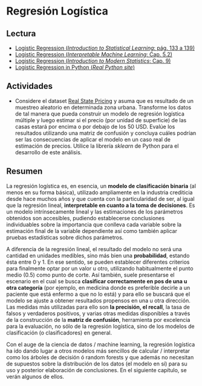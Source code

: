 # Regresión Logística

## Lectura

- [Logistic Regression (_Introduction to Statistical Learning_: pág. 133 a 139)](https://hastie.su.domains/ISLR2/ISLRv2_website.pdf)
- [Logistic Regression (_Interpretable Machine Learning_: Cap. 5.2)](https://christophm.github.io/interpretable-ml-book/logistic.html)
- [Logistic Regression (_Introduction to Modern Statistics_: Cap. 9)](https://openintro-ims.netlify.app/model-logistic.html)
- [Logistic Regression in Python (_Real Python site_)](https://realpython.com/logistic-regression-python/)

## Actividades

- Considere el dataset [Real State Pricing](https://drive.google.com/drive/folders/1Lprg5DfAXRnUcmYi5TdzfpKIzQ49ITuq?usp=share_link) y asuma que es resultado de un muestreo aleatorio en determinada zona urbana. Transforme los datos de tal manera que pueda construir un modelo de regresión logística múltiple y luego estimar si el precio (por unidad de superficie) de las casas estará por encima o por debajo de los 50 USD. Evalúe los resultados utilizando una matriz de confusión y concluya cuáles podrían ser las consecuencias de aplicar el modelo en un caso real de estimación de precios. Utilice la librería _sklearn_ de Python para el desarrollo de este análisis.

## Resumen

La regresión logística es, en esencia, un **modelo de clasificación binaria** (al menos en su forma básica), utilizado ampliamente en la industria crediticia desde hace muchos años y que cuenta con la particularidad de ser, al igual que la regresión lineal, **interpretable en cuanto a la toma de decisiones**. Es un modelo intrínsecamente lineal y las estimaciones de los parámetros obtenidos son accesibles, pudiendo establecerse conclusiones individuables sobre la importancia que conlleva cada variable sobre la estimación final de la variable dependiente así como también aplicar pruebas estadísticas sobre dichos parámetros.

A diferencia de la regresión lineal, el resultado del modelo no será una cantidad en unidades medibles, sino más bien una **probabilidad**, estando ésta entre 0 y 1. En ese sentido, se pueden establecer diferentes criterios para finalmente optar por un valor u otro, utilizando habitualmente el punto medio (0.5) como punto de corte. Así también, suele presentarse el escenario en el cual se busca **clasificar correctamente en pos de una u otra categoría** (por ejemplo, en medicina donde es preferible decirle a un paciente que está enfermo a que no lo está) y para ello se buscará que el modelo se ajuste a obtener resultados propensos en una u otra dirección. Las medidas más utilizadas para ello son **la precisión, el recall**, la tasa de falsos y verdaderos positivos, y varias otras medidas disponibles a través de la construcción de la **matriz de confusión**, herramienta por excelencia para la evaluación, no sólo de la regresión logística, sino de los modelos de clasificación (o clasificadores) en general.

Con el auge de la ciencia de datos / machine learning, la regresión logística ha ido dando lugar a otros modelos más sencillos de calcular / interpretar como los árboles de decisión ó random forests y que además no necesitan de supuestos sobre la distribución de los datos (el modelo en sí) para su uso y posterior elaboración de conclusiones. En el siguiente capítulo, se verán algunos de ellos.